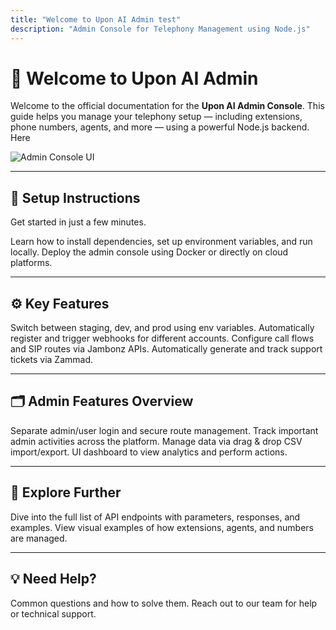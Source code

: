 ```yaml
---
title: "Welcome to Upon AI Admin test"
description: "Admin Console for Telephony Management using Node.js"
---
```


# 👋 Welcome to Upon AI Admin

Welcome to the official documentation for the **Upon AI Admin Console**. This guide helps you manage your telephony setup — including extensions, phone numbers, agents, and more — using a powerful Node.js backend. Here 

<img
  src="https://mintlify.s3.us-west-1.amazonaws.com/mintlify/images/navigation/pages-light.png"
  className="w-full rounded-xl my-6"
  alt="Admin Console UI"
/>

---

## 🔧 Setup Instructions

Get started in just a few minutes.

<Columns cols={2}>
  <Card title="Local Setup" icon="laptop-code" href="/setup/local">
    Learn how to install dependencies, set up environment variables, and run locally.
  </Card>

  <Card title="Deployment" icon="rocket" href="/setup/deployment">
    Deploy the admin console using Docker or directly on cloud platforms.
  </Card>
</Columns>

---

## ⚙️ Key Features

<CardGroup cols={2}>
  <Card title="Multi-Environment Configs" icon="sliders" href="/features/env-configs">
    Switch between staging, dev, and prod using env variables.
  </Card>
  <Card title="Dynamic Webhooks" icon="link" href="/features/webhooks">
    Automatically register and trigger webhooks for different accounts.
  </Card>
  <Card title="Jambonz API Integration" icon="plug" href="/integrations/jambonz">
    Configure call flows and SIP routes via Jambonz APIs.
  </Card>
  <Card title="Zammad Support Tickets" icon="life-ring" href="/integrations/zammad">
    Automatically generate and track support tickets via Zammad.
  </Card>
</CardGroup>

---

## 🗂️ Admin Features Overview

<Columns cols={2}>
  <Card title="Authentication System" icon="user-shield" href="/admin/authentication">
    Separate admin/user login and secure route management.
  </Card>

  <Card title="Audit Logs" icon="clipboard-list" href="/admin/audit-logs">
    Track important admin activities across the platform.
  </Card>

  <Card title="CSV Import/Export" icon="file-csv" href="/admin/csv">
    Manage data via drag & drop CSV import/export.
  </Card>

  <Card title="Admin Dashboard" icon="tachometer-alt" href="/admin/dashboard">
    UI dashboard to view analytics and perform actions.
  </Card>
</Columns>

---

## 📘 Explore Further

<Card title="API Reference" icon="terminal" href="/api-reference/introduction">
  Dive into the full list of API endpoints with parameters, responses, and examples.
</Card>

<Card title="UI/UX Samples" icon="image" href="/examples/ui">
  View visual examples of how extensions, agents, and numbers are managed.
</Card>

---

## 💡 Need Help?

<Columns cols={2}>
  <Card title="FAQs" icon="question-circle" href="/support/faq">
    Common questions and how to solve them.
  </Card>

  <Card title="Contact Support" icon="headset" href="/support/contact">
    Reach out to our team for help or technical support.
  </Card>
</Columns>